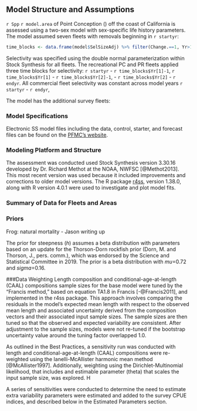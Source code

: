 ## Model Structure and Assumptions

`r Spp` `r model.area` of Point Conception (\PtC) off the coast of California
is assessed using a two-sex model with sex-specific life history parameters.  
The model assumed seven fleets with removals beginning in `r startyr`: 

\begin{enumerate}
  \item Commercial hook-and-line fishery
  \item Commercial trawl fishery
  \item Commercial net fishery
  \item Recreational PC retained fishery
  \item Recreational PC discard fishery
  \item Recreational PR retained fishery
  \item Recreational PR discard fishery
\end{enumerate}


```r
time_blocks <- data.frame(model$SelSizeAdj) %>% filter(Change.==1, Yr>1875, Yr<2021) 
```

Selectivity was specified using the double normal parameterization within Stock Synthesis for all fleets. 
The recreational PC and PR fleets applied three time blocks for selectivity:  `r startyr` - `r time_blocks$Yr[1]-1`, `r time_blocks$Yr[1]` - `r time_blocks$Yr[2]-1`, - `r time_blocks$Yr[2]` - `r endyr`. All commercial fleet selectivity was constant across model years `r startyr` - `r endyr`,

<!--The commercial selectivity applied two time blocks for selectivity: `r startyr` - 2008 and 2009 - `r endyr`. The commercial selectivity block from `r startyr` - 2008  was fixed to be asymptotic, while the selectivity block from  2009 - `r endyr`was allowed to be dome-shaped.   The recreational fleet selectivity was constant across the model years, `r startyr` - `r endyr`, and fixed to be asymptotic, although dome-shape selectivity was explored during model development. Annual recruitment deviations started in `r `min(model$recruitpars$Yr)`.

-->

The model has the additional survey fleets:

\begin{enumerate}
 \item Deb Wilson-Vandenberg onboard survey,
 \item West coast groundfish bottomfish trawl survey,
 \item Recreational PC onboard survey,
 \item Abrams thesis research survey,
 \item SWFSC groundfish ecology survey,
 \item California Collaborative Fisheries Research Project survey
\end{enumerate}



### Model Specifications

Electronic SS model files including the data, control, starter, and forecast files can be 
found on the 
[PFMC's website](https://www.pcouncil.org/groundfish/stock-assessments/).


### Modeling Platform and Structure

The assessment was conducted used Stock Synthesis version 3.30.16 developed by 
Dr. Richard Methot at the NOAA, NWFSC [@Methot2013]. This most recent 
version was used because it included improvements and corrections to older 
model versions. The R package [r4ss](https://github.com/r4ss/r4ss), version 
1.38.0, along with R version 4.0.1 were used to investigate and plot model fits. 

### Summary of Data for Fleets and Areas





### Priors

Frog: natural mortality - Jason writing up

The prior for steepness (*h*) assumes a beta distribution with parameters based on an 
update for the Thorson-Dorn rockfish prior (Dorn, M. and Thorson, J., pers. comm.), 
which was endorsed by the Science and Statistical Committee in 2019.  The prior is a 
beta distribution with $mu$=0.72 and $sigma$=0.16. 

###Data Weighting
Length composition and conditional-age-at-length (CAAL) compositions sample sizes for 
the base model were tuned by the "Francis method," based on equation TA1.8 in Francis 
[-@Francis2011], and implemented in the r4ss package. This approach involves comparing 
the residuals in the model’s expected mean length with respect to the observed mean 
length and associated uncertainty derived from the composition vectors and their 
associated input sample sizes. The sample sizes are then tuned so that the observed 
and expected variability are consistent. After adjustment to the sample sizes, models 
were not re-tuned if the bootstrap uncertainty value around the tuning factor overlapped 1.0. 

As outlined in the Best Practices, a sensitivity run was conducted with length and 
conditional-age-at-length (CAAL) compositions were re-weighted using the 
Ianelli-McAllister harmonic mean method [@McAllister1997]. Additionally, weighting 
using the Dirichlet-Multinomial likelihood, that includes and estimable parameter (theta) 
that scales the input sample size, was explored. H

<!--However, the model did not converge when 
the Dirichlet-Multinomial likelihood was applied to a number of the fleets with composition 
data. Given this, and the current challenges with this method described in the Stock Synthesis 
manual [@Methot2019], the Francis weightings were applied in the pre-STAR and post-STAR 
base models. The final post-STAR base model was re-weighted twice at which point the Francis 
weights stabilized.
-->

A series of sensitivities were conducted to determine the need to estimate 
extra variability parameters were estimated and added to the survey CPUE indices, and 
described below in the Estimated Parameters section. 




